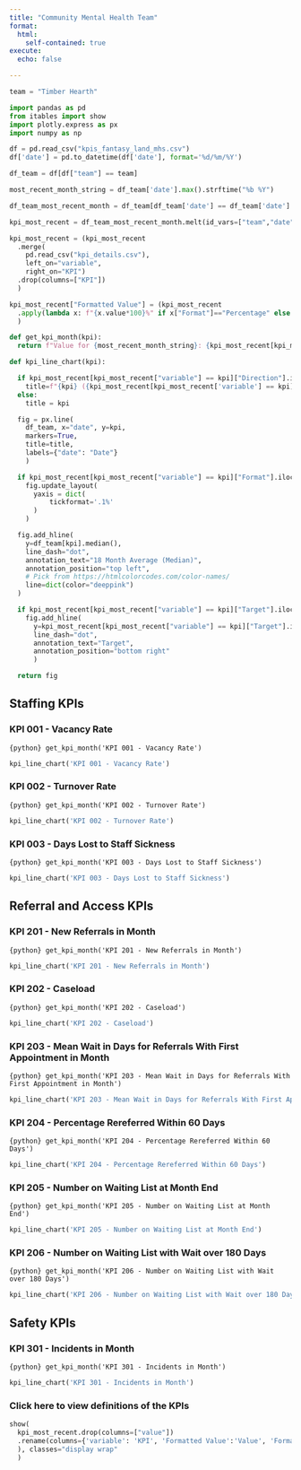 ```yaml
---
title: "Community Mental Health Team"
format:
  html:
    self-contained: true
execute:
  echo: false

---
```


```python
team = "Timber Hearth"
```

```python
import pandas as pd
from itables import show
import plotly.express as px
import numpy as np
```

```python
df = pd.read_csv("kpis_fantasy_land_mhs.csv")
df['date'] = pd.to_datetime(df['date'], format='%d/%m/%Y')

df_team = df[df["team"] == team]

most_recent_month_string = df_team['date'].max().strftime("%b %Y")

df_team_most_recent_month = df_team[df_team['date'] == df_team['date'].max()]

kpi_most_recent = df_team_most_recent_month.melt(id_vars=["team","date"])[['variable', 'value']]

kpi_most_recent = (kpi_most_recent
  .merge(
    pd.read_csv("kpi_details.csv"),
    left_on="variable",
    right_on="KPI")
  .drop(columns=["KPI"])
  )

kpi_most_recent["Formatted Value"] = (kpi_most_recent
  .apply(lambda x: f"{x.value*100}%" if x["Format"]=="Percentage" else x.value, axis=1)
  )

def get_kpi_month(kpi):
  return f"Value for {most_recent_month_string}: {kpi_most_recent[kpi_most_recent['variable'] == kpi]['Formatted Value'].iloc[0]}"

def kpi_line_chart(kpi):

  if kpi_most_recent[kpi_most_recent["variable"] == kpi]["Direction"].iloc[0] != "No Direction":
    title=f"{kpi} ({kpi_most_recent[kpi_most_recent['variable'] == kpi]['Direction'].iloc[0]})"
  else:
    title = kpi

  fig = px.line(
    df_team, x="date", y=kpi,
    markers=True,
    title=title,
    labels={"date": "Date"}
    )

  if kpi_most_recent[kpi_most_recent["variable"] == kpi]["Format"].iloc[0] == "Percentage":
    fig.update_layout(
      yaxis = dict(
          tickformat='.1%'
      )
    )

  fig.add_hline(
    y=df_team[kpi].median(),
    line_dash="dot",
    annotation_text="18 Month Average (Median)",
    annotation_position="top left",
    # Pick from https://htmlcolorcodes.com/color-names/
    line=dict(color="deeppink")
  )

  if kpi_most_recent[kpi_most_recent["variable"] == kpi]["Target"].iloc[0] > 0:
    fig.add_hline(
      y=kpi_most_recent[kpi_most_recent["variable"] == kpi]["Target"].iloc[0],
      line_dash="dot",
      annotation_text="Target",
      annotation_position="bottom right"
      )

  return fig
```

## Staffing KPIs

### KPI 001 - Vacancy Rate

`{python} get_kpi_month('KPI 001 - Vacancy Rate')`

```python
kpi_line_chart('KPI 001 - Vacancy Rate')
```

### KPI 002 - Turnover Rate

`{python} get_kpi_month('KPI 002 - Turnover Rate')`

```python
kpi_line_chart('KPI 002 - Turnover Rate')
```

### KPI 003 - Days Lost to Staff Sickness

`{python} get_kpi_month('KPI 003 - Days Lost to Staff Sickness')`

```python
kpi_line_chart('KPI 003 - Days Lost to Staff Sickness')
```

## Referral and Access KPIs

### KPI 201 - New Referrals in Month

`{python} get_kpi_month('KPI 201 - New Referrals in Month')`

```python
kpi_line_chart('KPI 201 - New Referrals in Month')
```

### KPI 202 - Caseload

`{python} get_kpi_month('KPI 202 - Caseload')`

```python
kpi_line_chart('KPI 202 - Caseload')
```

### KPI 203 - Mean Wait in Days for Referrals With First Appointment in Month

`{python} get_kpi_month('KPI 203 - Mean Wait in Days for Referrals With First Appointment in Month')`

```python
kpi_line_chart('KPI 203 - Mean Wait in Days for Referrals With First Appointment in Month')
```

### KPI 204 - Percentage Rereferred Within 60 Days

`{python} get_kpi_month('KPI 204 - Percentage Rereferred Within 60 Days')`

```python
kpi_line_chart('KPI 204 - Percentage Rereferred Within 60 Days')
```

### KPI 205 - Number on Waiting List at Month End

`{python} get_kpi_month('KPI 205 - Number on Waiting List at Month End')`

```python
kpi_line_chart('KPI 205 - Number on Waiting List at Month End')
```

### KPI 206 - Number on Waiting List with Wait over 180 Days

`{python} get_kpi_month('KPI 206 - Number on Waiting List with Wait over 180 Days')`

```python
kpi_line_chart('KPI 206 - Number on Waiting List with Wait over 180 Days')
```

## Safety KPIs

### KPI 301 - Incidents in Month

`{python} get_kpi_month('KPI 301 - Incidents in Month')`

```python
kpi_line_chart('KPI 301 - Incidents in Month')
```

:::{.callout-note collapse="true"}
### Click here to view definitions of the KPIs

```python
show(
  kpi_most_recent.drop(columns=["value"])
  .rename(columns={'variable': 'KPI', 'Formatted Value':'Value', 'Format': 'KPI Format', 'Details': 'Definition'}
  ), classes="display wrap"
  )
```

:::
